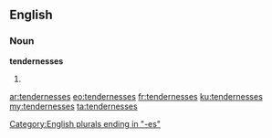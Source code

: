 ==English==

===Noun===
'''tendernesses'''

# {{plural of|tenderness}}

[[Category:English plurals ending in "-es"]]

[[ar:tendernesses]]
[[eo:tendernesses]]
[[fr:tendernesses]]
[[ku:tendernesses]]
[[my:tendernesses]]
[[ta:tendernesses]]